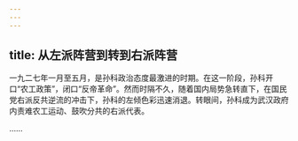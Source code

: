 ```yaml
---
---
---
```

title: 从左派阵营到转到右派阵营
---



一九二七年一月至五月，是孙科政治态度最激进的时期。在这一阶段，孙科开口“农工政策”，闭口“反帝革命”。然而时隔不久，随着国内局势急转直下，在国民党右派反共逆流的冲击下，孙科的左倾色彩迅速消退。转眼间，孙科成为武汉政府内责难农工运动、鼓吹分共的右派代表。

……